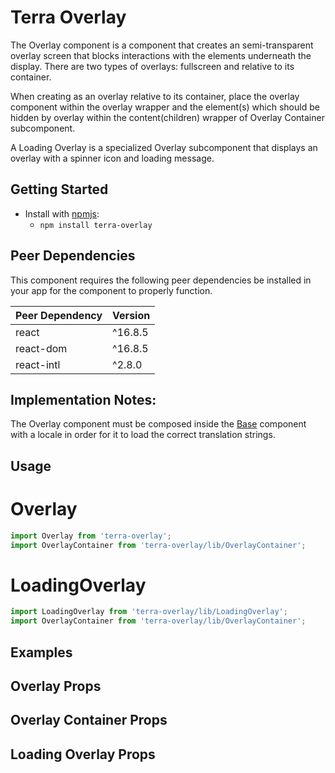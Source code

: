 


<Badge />

# Terra Overlay
The Overlay component is a component that creates an semi-transparent overlay screen that blocks interactions with the elements underneath the display. There are two types of overlays: fullscreen and relative to its container.

When creating as an overlay relative to its container, place the overlay component within the overlay wrapper and the element(s) which should be hidden by overlay within the content(children) wrapper of Overlay Container subcomponent.

A Loading Overlay is a specialized Overlay subcomponent that displays an overlay with a spinner icon and loading message.

## Getting Started

- Install with [npmjs](https://www.npmjs.com):
  - `npm install terra-overlay`

<!-- AUTO-GENERATED-CONTENT:START Peer Dependencies -->
## Peer Dependencies

This component requires the following peer dependencies be installed in your app for the component to properly function.

| Peer Dependency | Version |
|-|-|
| react | ^16.8.5 |
| react-dom | ^16.8.5 |
| react-intl | ^2.8.0 |

<!-- AUTO-GENERATED-CONTENT:END -->

## Implementation Notes:

The Overlay component must be composed inside the [Base][1] component with a locale in order for it to load the correct translation strings.

[1]: https://engineering.cerner.com/terra-core/components/terra-base/base/base

## Usage

# Overlay
```jsx
import Overlay from 'terra-overlay';
import OverlayContainer from 'terra-overlay/lib/OverlayContainer';
```

# LoadingOverlay
```jsx
import LoadingOverlay from 'terra-overlay/lib/LoadingOverlay';
import OverlayContainer from 'terra-overlay/lib/OverlayContainer';
```

## Examples
<OverlayExample title="Overlay" />
<LoadingOverlayExample title="Loading Overlay" />

## Overlay Props
<OverlayPropsTable />

## Overlay Container Props
<OverlayContainerPropsTable />

## Loading Overlay Props
<LoadingOverlayPropsTable />
